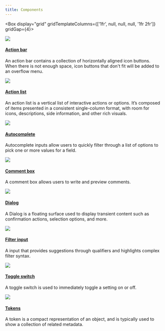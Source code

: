 ```yaml
---
title: Components
---
```



<Box display="grid" gridTemplateColumns={['1fr', null, null, null, '1fr 2fr']} gridGap={4}>
  <div>

[![](https://user-images.githubusercontent.com/378023/188890108-a587272b-56fd-4833-9b4b-b79eece66643.png)](/components/action-bar)

  </div>
  <div>

#### [Action bar](/components/action-bar)

An action bar contains a collection of horizontally aligned icon buttons. When there is not enough space, icon buttons that don't fit will be added to an overflow menu.

  </div>
  <div>

[![](https://user-images.githubusercontent.com/293280/123880841-54bb9280-d8f8-11eb-9a6f-4c33c8196fbf.png)](/components/action-list)

  </div>
  <div>

#### [Action list](/components/action-list)

An action list is a vertical list of interactive actions or options. It’s composed of items presented in a consistent single-column format, with room for icons, descriptions, side information, and other rich visuals.

  </div>
  <div>

[![](https://user-images.githubusercontent.com/2313998/138136338-046aa39b-51bc-4009-b465-b9d47500ee88.png)](/components/autocomplete)

  </div>
  <div>

#### [Autocomplete](/components/autocomplete)

Autocomplete inputs allow users to quickly filter through a list of options to pick one or more values for a field.

  </div>
  <div>

[![](https://user-images.githubusercontent.com/378023/191678010-124e429a-4eed-4f68-980a-a0bbf0c4f907.png)](/components/comment-box)

  </div>
  <div>

#### [Comment box](/components/comment-box)

A comment box allows users to write and preview comments.

  </div>
  <div>

[![](https://user-images.githubusercontent.com/18661030/187487523-49383638-cbf8-4b27-89f3-b9a288aebfe7.png)](/components/dialog)

  </div>
  <div>

#### [Dialog](/components/dialog)

A Dialog is a floating surface used to display transient content such as confirmation actions, selection options, and more.

  </div>
  <div>

[![](https://user-images.githubusercontent.com/18661030/187487523-49383638-cbf8-4b27-89f3-b9a288aebfe7.png)](/components/filter-input)

  </div>
  <div>

#### [Filter input](/components/filter-input)

A input that provides suggestions through qualifiers and highlights complex filter syntax.

  </div>
  <div>

[![](https://user-images.githubusercontent.com/2313998/159758160-9d6b52ec-34f3-4fd8-b4ae-25b523dd3c0f.png)](/components/toggle-switch)

  </div>
  <div>

#### [Toggle switch](/components/toggle-switch)

A toggle switch is used to immediately toggle a setting on or off.

  </div>
  <div>

[![](https://user-images.githubusercontent.com/2313998/138136341-c85ccaf9-f83f-4933-9fde-9a7b9c630fe4.png)](/components/tokens)

  </div>
  <div>

#### [Tokens](/components/tokens)

A token is a compact representation of an object, and is typically used to show a collection of related metadata.

  </div>
</Box>
